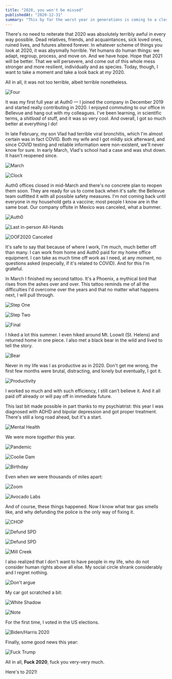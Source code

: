 ```yaml
---
title: "2020, you won't be missed"
publishedAt: "2020-12-31"
summary: "This by far the worst year in generations is coming to a close. It won't be missed, yet it will remain in our memory, history books, and our shared trauma will take decades to heal. Here's to 2021, hopefully, a better year."
---
```


There's no need to reiterate that 2020 was absolutely terribly awful in every way possible. Dead relatives, friends, and acquaintances, sick loved ones, ruined lives, and futures altered forever. In whatever scheme of things you look at 2020, it was abysmally horrible. Yet humans do human things: we adapt, regroup, process, and move on. And we have hope. Hope that 2021 will be better. That we will persevere, and come out of this whole mess stronger and more resilient, individually and as species. Today, though, I want to take a moment and take a look back at _my_ 2020.

All in all, it was not too terrible, albeit terrible nonetheless. 

![Four](https://cdn.sanity.io/images/n3o7a5dl/production/9da9642a3a1fee12424433a53ece77cdab8379d4-960x952.jpg)

It was my first full year at Auth0 — I joined the company in December 2019 and started really contributing in 2020. I enjoyed commuting to our office in Bellevue and hang out with my colleagues. I've been learning, in scientific terms, a _shitload_ of stuff, and it was so very cool. And overall, I got so much better at everything I do!

In late February, my son Vlad had terrible viral bronchitis, which I'm almost certain was in fact COVID. Both my wife and I got mildly sick afterward, and since COVID testing and reliable information were non-existent, we'll never know for sure. In early March, Vlad's school had a case and was shut down. It hasn't reopened since. 

![March](https://cdn.sanity.io/images/n3o7a5dl/production/ead449b167563c6476f87a9424cc6775f1bd7ed4-1024x989.jpg)

![Clock](https://cdn.sanity.io/images/n3o7a5dl/production/f1376ac828aaa1294f28d4aa5064de12e29694ca-744x958.jpg)

Auth0 offices closed in mid-March and there's no concrete plan to reopen them soon. They are ready for us to come back when it's safe: the Bellevue team outfitted it with all possible safety measures. I'm not coming back until everyone in my household gets a vaccine; most people I know are in the same boat. Our company offsite in Mexico was canceled, what a bummer. 

![Auth0](https://cdn.sanity.io/images/n3o7a5dl/production/39c9fbdd98e14dad1f6c328b4ff137d1f4748b9e-3662x2744.jpg)

![Last in-person All-Hands](https://cdn.sanity.io/images/n3o7a5dl/production/573ecdb8ccc8e069379345d7a3ecf0ef5b81cd60-10814x3688.jpg?rect=0,0,10024,3688)

![OOF2020 Canceled](https://cdn.sanity.io/images/n3o7a5dl/production/3b30a8c7ab1e667ed590a65db7830b73ecf5aa03-4032x3024.jpg)

It's safe to say that because of where I work, I'm much, much better off than many. I can work from home and Auth0 paid for my home office equipment. I can take as much time off work as I need, at any moment, no questions asked (especially, if it's related to COVID). And for this I'm grateful. 

In March I finished my second tattoo. It's a Phoenix, a mythical bird that rises from the ashes over and over. This tattoo reminds me of all the difficulties I'd overcome over the years and that no matter what happens next, I will pull through. 

![Step One](https://cdn.sanity.io/images/n3o7a5dl/production/5a071292e7b7416812ef1646dc07e153e4793dd8-3910x1746.jpg)

![Step Two](https://cdn.sanity.io/images/n3o7a5dl/production/f1815b51389c8fd0ea90451b142a18d2e19baec7-3024x4032.jpg)

![Final](https://cdn.sanity.io/images/n3o7a5dl/production/419e8b815b0024e4e5e79a3de390121e43c32f74-2744x3662.jpg)

I hiked a lot this summer. I even hiked around Mt. Loowit (St. Helens) and returned home in one piece. I also met a black bear in the wild and lived to tell the story.

![Bear](https://cdn.sanity.io/images/n3o7a5dl/production/70b5be5b2386e5dff640d92850cd17be6bd072c8-1122x1150.jpg)

Never in my life was I as productive as in 2020. Don't get me wrong, the first few months were brutal, distracting, and lonely but eventually, I got it.

![Productivity](https://cdn.sanity.io/images/n3o7a5dl/production/bcec872c2a60c6a49a09993deb7bd6699c61bd2d-1920x1923.jpg)

I worked so much and with such efficiency, I still can't believe it. And it all paid off already or will pay off in immediate future.

This last bit made possible in part thanks to my psychiatrist: this year I was diagnosed with ADHD and bipolar depression and got proper treatment. There's still a long road ahead, but it's a start. 

![Mental Health](https://cdn.sanity.io/images/n3o7a5dl/production/84387308a519b2e94bb67a9fb12e36a42c8169dc-750x393.jpg)

We were more _together_ this year.

![Pandemic](https://cdn.sanity.io/images/n3o7a5dl/production/a762d61c11cdfd788882b75d54b4f8da00c101ba-3830x2921.jpg)

![Coolie Dam](https://cdn.sanity.io/images/n3o7a5dl/production/bdabf4e718d91f7839ae03704b0d47af0e8c542e-3088x2320.jpg)

![Birthday](https://cdn.sanity.io/images/n3o7a5dl/production/63cfd7d0dbf3d7aca92a4c56ed6eb2d99feb7efe-1920x1440.jpg)

Even when we were thousands of miles apart:

![Zoom](https://cdn.sanity.io/images/n3o7a5dl/production/d5949a2b1263f2def9e7c63285033cd0012a2261-1121x701.jpg)

![Avocado Labs](https://cdn.sanity.io/images/n3o7a5dl/production/a75e281bfc7875ec593464caae8e1c8eb2316cea-3088x2320.jpg)

And of course, these things happened. Now I know what tear gas smells like, and why defunding the police is the only way of fixing it.

![CHOP](https://cdn.sanity.io/images/n3o7a5dl/production/ebb3752d467ae4b9ce0b36b45e322cdb1e2fcfc1-4032x3024.jpg)

![Defund SPD](https://cdn.sanity.io/images/n3o7a5dl/production/d250351ab8ca18f3bf59cea58da4006d6b18d3c9-4032x3024.jpg)

![Defund SPD](https://cdn.sanity.io/images/n3o7a5dl/production/663656a8eb2f046c22812540ed18017978e4b073-4032x3024.jpg)

![Mill Creek](https://cdn.sanity.io/images/n3o7a5dl/production/5c59ca5201c4f819800f06caee50317dc2364776-4032x3024.jpg)

I also realized that I don't want to have people in my life, who do not consider human rights above all else. My social circle shrank considerably and I regret nothing.

![Don't argue](https://cdn.sanity.io/images/n3o7a5dl/production/f145bd6fa74a70b027723a66826aff77e0f3dc5f-1124x1389.jpg)

My car got scratched a bit:

![White Shadow](https://cdn.sanity.io/images/n3o7a5dl/production/11dd2c3563ffb56fe6950cc9820cdbf91b46554c-4032x3024.jpg)

![Note](https://cdn.sanity.io/images/n3o7a5dl/production/668dbede7b03d6a13e43470dbf753ed4b68e2ffa-2100x1575.jpg)

For the first time, I voted in the US elections.

![Biden/Harris 2020](https://cdn.sanity.io/images/n3o7a5dl/production/c08c871f2f7dceadf7dd53f9d2508d02be0bfb93-1024x768.jpg)

Finally, some good news this year:

![Fuck Trump](https://cdn.sanity.io/images/n3o7a5dl/production/e0e4358d77d4c9369cfe02ff53d88ade5921ee45-1440x1799.jpg)

All in all, **Fuck 2020**, fuck you very-very much. 

Here's to 2021!
